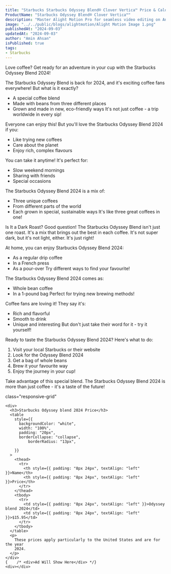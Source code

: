 ```yaml
---
title: "Starbucks Starbucks Odyssey Blend® Clover Vertica™ Price & Calories"
ProductName: "Starbucks Odyssey Blend® Clover Vertica™"
description: "Master Alight Motion Pro for seamless video editing on Android, iOS, and Tablets with our ultimate guide, unlocking advanced features and elevating your skills in 2024!"
image: "../../public/blogs/alightmotion/Alight Motion Image 1.png"
publishedAt: "2024-09-03"
updatedAt: "2024-09-03"
author: "Amin Ahsan"
isPublished: true
tags:
- Starbucks
---
```


Love coffee? Get ready for an adventure in your cup with the Starbucks Odyssey Blend 2024!

The Starbucks Odyssey Blend is back for 2024, and it's exciting coffee fans everywhere! But what is it exactly?
- A special coffee blend
- Made with beans from three different places
- Grown and made in new, eco-friendly ways
It's not just coffee - a trip worldwide in every sip!

Everyone can enjoy this! But you'll love the Starbucks Odyssey Blend 2024 if you:
- Like trying new coffees
- Care about the planet
- Enjoy rich, complex flavours

You can take it anytime! It's perfect for:
- Slow weekend mornings
- Sharing with friends
- Special occasions

The Starbucks Odyssey Blend 2024 is a mix of:
- Three unique coffees
- From different parts of the world
- Each grown in special, sustainable ways
It's like three great coffees in one!

Is It a Dark Roast? Good question! The Starbucks Odyssey Blend isn't just one roast. It's a mix that brings out the best in each coffee. It's not super dark, but it's not light, either. It's just right!

At home, you can enjoy Starbucks Odyssey Blend 2024:
- As a regular drip coffee
- In a French press
- As a pour-over
Try different ways to find your favourite!

The Starbucks Odyssey Blend 2024 comes as:
- Whole bean coffee
- In a 1-pound bag
Perfect for trying new brewing methods!

Coffee fans are loving it! They say it's:
- Rich and flavorful
- Smooth to drink
- Unique and interesting
But don't just take their word for it - try it yourself!

Ready to taste the Starbucks Odyssey Blend 2024? Here's what to do:
1. Visit your local Starbucks or their website
2. Look for the Odyssey Blend 2024
3. Get a bag of whole beans
4. Brew it your favourite way
5. Enjoy the journey in your cup!

Take advantage of this special blend. The Starbucks Odyssey Blend 2024 is more than just coffee - it's a taste of the future!

 <style jsx>{`
  @media (min-width: 768px) {
    .responsive-grid {
      display: grid;
      grid-template-columns: 1fr 1fr;
    }
  }
`}</style>

<div
  style={{
    backgroundColor: "#cee3de",
    borderLeft: "3px solid #0c7556",
   padding: "20px",
    paddingTop: "13px", // Add padding to the top
        display: "grid",
        height: "fit-content",
      }} 
      
  class="responsive-grid"

>
    <div>
      <h3>Starbucks Odyssey blend 2024 Price</h3>
      <table
        style={{
          backgroundColor: "white",
          width: "100%",
          padding: "20px",
          borderCollapse: "collapse",
              borderRadius: "13px",
          
        }}
      >
        <thead>
          <tr>
            <th style={{ padding: "8px 24px", textAlign: "left" }}>Name</th>
            <th style={{ padding: "8px 24px", textAlign: "left" }}>Price</th>
          </tr>
        </thead>
        <tbody>
          <tr>
            <td style={{ padding: "8px 24px", textAlign: "left" }}>Odyssey blend 2024</td>
            <td style={{ padding: "8px 24px", textAlign: "left" }}>$15.95</td>
          </tr> 
        </tbody>
      </table>
      <p>
        These prices apply particularly to the United States and are for the year
        2024.
      </p>
    </div>
    {    /* <div>Ad Will Show Here</div> */}
    <div></div>
  </div>
